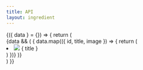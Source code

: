 ```yaml
---
title: API
layout: ingredient
---
```



<API url="/api/recipes">
  {({ data } = {}) => {
    return (
      <div>
        {data && (
          <List>
            { data.map(({ id, title, image }) => {
              return (
                <li key={id}>
                  <Card>
                    <Flex>
                      <Image w={100} h={100} mr={5} src={image} />
                      <Heading as="h4" size="md">{ title }</Heading>
                    </Flex>
                  </Card>
                </li>
              )
            })}
          </List>
        )}
      </div>
    )
  }}
</API>